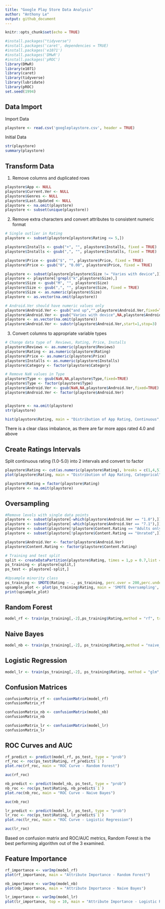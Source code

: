 ---
title: "Google Play Store Data Analysis"
author: "Anthony Le"
output: github_document
---

```{r setup, include=FALSE}
knitr::opts_chunk$set(echo = TRUE)
```

```{r,echo=FALSE}
#install.packages("tidyverse")
#install.packages('caret', dependencies = TRUE)
#install.packages('e1071')
#install.packages('DMwR')
#install.packages('pROC')
library(DMwR)
library(e1071)
library(caret)
library(tidyverse)
library(lubridate)
library(pROC)
set.seed(1994)
```

## Data Import

Import Data 
```{r}
playstore <- read.csv('googleplaystore.csv', header = TRUE)
```


Initial Data
```{r,echo=FALSE}
str(playstore)
summary(playstore)

```

## Transform Data

1. Remove columns and duplicated rows

```{r, echo=FALSE}
playstore$App <- NULL
playstore$Current.Ver <- NULL
playstore$Genres <- NULL
playstore$Last.Updated <- NULL
playstore <- na.omit(playstore)
playstore <- subset(unique(playstore))

```


2. Remove extra characters and convert attributes to consistent numeric format

```{r,echo=FALSE}
# Single outlier in Rating
playstore <- subset(playstore[playstore$Rating <= 5,])

playstore$Installs <- gsub("+", "", playstore$Installs, fixed = TRUE)
playstore$Installs <- gsub(",", "", playstore$Installs, fixed = TRUE)

playstore$Price <- gsub("$", "", playstore$Price, fixed = TRUE)
playstore$Price <- gsub("0", "0.00", playstore$Price, fixed = TRUE)

playstore <- subset(playstore[playstore$Size != "Varies with device",])
playstore <- playstore[!grepl("k",playstore$Size),]
playstore$Size <- gsub("M", "", playstore$Size)
playstore$Size <- gsub(",", "", playstore$Size, fixed = TRUE)
playstore$Size <- as.numeric(playstore$Size)
playstore <- as.vector(na.omit(playstore))

# Android.Ver should have numeric values only
playstore$Android.Ver <- gsub("and up","",playstore$Android.Ver,fixed=TRUE)
playstore$Android.Ver <- gsub("Varies with device",NA,playstore$Android.Ver)
playstore <- as.vector(na.omit(playstore))
playstore$Android.Ver <- substr(playstore$Android.Ver,start=1,stop=3)


```


3. Convert columns to appropriate variable types

```{r, echo=FALSE}

# Change data type of  Reviews, Rating, Price, Installs
playstore$Reviews <- as.numeric(playstore$Reviews)
playstore$Rating <- as.numeric(playstore$Rating)
playstore$Price <- as.numeric(playstore$Price)
playstore$Installs <- as.numeric(playstore$Installs)
playstore$Category <- factor(playstore$Category)

# Remove NaN values in Type
playstore$Type <- gsub(NaN,NA,playstore$Type,fixed=TRUE)
playstore$Type <- factor(playstore$Type)
playstore$Android.Ver <- gsub(NaN,NA,playstore$Android.Ver,fixed=TRUE)
playstore$Android.Ver <- factor(playstore$Android.Ver)


playstore <- na.omit(playstore)
str(playstore)
```


```{r, echo=FALSE}
hist(playstore$Rating, main = "Distribution of App Rating, Continuous", breaks = 100, xlim = c(0,5), xlab = "Rating", ylab = "Count", col="gold")

```

There is a clear class imbalance, as there are far more apps rated 4.0 and above

## Create Ratings Intervals

Split continuous rating (1.0-5.0) into 2 intervals and convert to factor
```{r}
playstore$Rating <- cut(as.numeric(playstore$Rating), breaks = c(1,4,5), labels = c('0','1'))
plot(playstore$Rating, main = "Distribution of App Rating, Categorical", xlab = "Rating", ylab = "Count", col="red")

playstore$Rating = factor(playstore$Rating)
playstore <- na.omit(playstore)

```


## Oversampling


```{r,echo=FALSE}
#Remove levels with single data points
playstore <- subset(playstore[-which(playstore$Android.Ver == "1.0"),])
playstore <- subset(playstore[-which(playstore$Android.Ver == "7.1"),])
playstore <- subset(playstore[!playstore$Content.Rating == "Adults only 18+",])
playstore <- subset(playstore[!playstore$Content.Rating == "Unrated",])

playstore$Android.Ver <- factor(playstore$Android.Ver)
playstore$Content.Rating <- factor(playstore$Content.Rating)

# Training and test split
split <- createDataPartition(playstore$Rating, times = 1,p = 0.7,list = FALSE)
ps_training <- playstore[split,]
ps_test <- playstore[-split,]

#Upsample minority class
ps_training <- SMOTE(Rating ~ ., ps_training, perc.over = 200,perc.under = 150)
upsample_plot <- plot(ps_training$Rating, main = 'SMOTE Oversampling', xlab = 'Rating', ylab = 'Count')
print(upsample_plot)
```


## Random Forest

```{r}

model_rf <- train(ps_training[,-2],ps_training$Rating,method = "rf", trControl = trainControl(method="cv",number = 11,savePredictions = TRUE))

```
## Naive Bayes 
```{r}

model_nb <- train(ps_training[,-2], ps_training$Rating,method = "naive_bayes", trControl = trainControl(method="cv",number = 11,savePredictions = TRUE))


```

## Logistic Regression
```{r}

model_lr <- train(ps_training[,-2], ps_training$Rating, method = "glm", trControl = trainControl(method = "cv",number = 11,savePredictions = TRUE))

```

## Confusion Matrices

```{r}
confusionMatrix_rf <- confusionMatrix(model_rf)
confusionMatrix_rf 

```

```{r}
confusionMatrix_nb <- confusionMatrix(model_nb)
confusionMatrix_nb 

```

```{r}
confusionMatrix_lr <- confusionMatrix(model_lr)
confusionMatrix_lr 

```

## ROC Curves and AUC

```{r}
rf_predict <- predict(model_rf, ps_test, type = "prob")
rf_roc <- roc(ps_test$Rating, rf_predict$`1`)
plot.roc(rf_roc, main = "ROC Curve - Random Forest")

auc(rf_roc)
```

```{r}
nb_predict <- predict(model_nb, ps_test, type = "prob")
nb_roc <- roc(ps_test$Rating, nb_predict$`1`)
plot.roc(nb_roc, main = "ROC Curve - Naive Bayes")

auc(nb_roc)
```

```{r}
lr_predict <- predict(model_lr, ps_test, type = "prob")
lr_roc <- roc(ps_test$Rating, lr_predict$`1`)
plot.roc(lr_roc, main = "ROC Curve - Logistic Regression")

auc(lr_roc)
```

Based on confusion matrix and ROC/AUC metrics, Random Forest is the best performing algorithm out of the 3 examined.

## Feature Importance
```{r}

rf_importance <- varImp(model_rf)
plot(rf_importance, main = "Attribute Importance - Random Forest")

```

```{r}

nb_importance <- varImp(model_nb)
plot(nb_importance, main = "Attribute Importance - Naive Bayes")

```

```{r}

lr_importance <- varImp(model_lr)
plot(lr_importance, top = 10, main = "Attribute Importance - Logistic Regression")

```